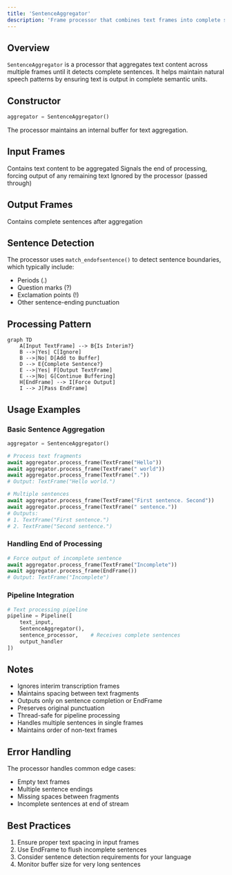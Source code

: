 ```yaml
---
title: 'SentenceAggregator'
description: 'Frame processor that combines text frames into complete sentences'
---
```


## Overview

`SentenceAggregator` is a processor that aggregates text content across multiple frames until it detects complete sentences. It helps maintain natural speech patterns by ensuring text is output in complete semantic units.

## Constructor

```python
aggregator = SentenceAggregator()
```

The processor maintains an internal buffer for text aggregation.

## Input Frames

<ParamField path="TextFrame" type="Frame">
  Contains text content to be aggregated
</ParamField>

<ParamField path="EndFrame" type="Frame">
  Signals the end of processing, forcing output of any remaining text
</ParamField>

<ParamField path="InterimTranscriptionFrame" type="Frame">
  Ignored by the processor (passed through)
</ParamField>

## Output Frames

<ParamField path="TextFrame" type="Frame">
  Contains complete sentences after aggregation
</ParamField>

## Sentence Detection

The processor uses `match_endofsentence()` to detect sentence boundaries, which typically include:

- Periods (.)
- Question marks (?)
- Exclamation points (!)
- Other sentence-ending punctuation

## Processing Pattern

```mermaid
graph TD
    A[Input TextFrame] --> B{Is Interim?}
    B -->|Yes| C[Ignore]
    B -->|No| D[Add to Buffer]
    D --> E{Complete Sentence?}
    E -->|Yes| F[Output TextFrame]
    E -->|No| G[Continue Buffering]
    H[EndFrame] --> I[Force Output]
    I --> J[Pass EndFrame]
```

## Usage Examples

### Basic Sentence Aggregation

```python
aggregator = SentenceAggregator()

# Process text fragments
await aggregator.process_frame(TextFrame("Hello"))
await aggregator.process_frame(TextFrame(" world"))
await aggregator.process_frame(TextFrame("."))
# Output: TextFrame("Hello world.")

# Multiple sentences
await aggregator.process_frame(TextFrame("First sentence. Second"))
await aggregator.process_frame(TextFrame(" sentence."))
# Outputs:
# 1. TextFrame("First sentence.")
# 2. TextFrame("Second sentence.")
```

### Handling End of Processing

```python
# Force output of incomplete sentence
await aggregator.process_frame(TextFrame("Incomplete"))
await aggregator.process_frame(EndFrame())
# Output: TextFrame("Incomplete")
```

### Pipeline Integration

```python
# Text processing pipeline
pipeline = Pipeline([
    text_input,
    SentenceAggregator(),
    sentence_processor,    # Receives complete sentences
    output_handler
])
```

## Notes

- Ignores interim transcription frames
- Maintains spacing between text fragments
- Outputs only on sentence completion or EndFrame
- Preserves original punctuation
- Thread-safe for pipeline processing
- Handles multiple sentences in single frames
- Maintains order of non-text frames

## Error Handling

The processor handles common edge cases:

- Empty text frames
- Multiple sentence endings
- Missing spaces between fragments
- Incomplete sentences at end of stream

## Best Practices

1. Ensure proper text spacing in input frames
2. Use EndFrame to flush incomplete sentences
3. Consider sentence detection requirements for your language
4. Monitor buffer size for very long sentences
